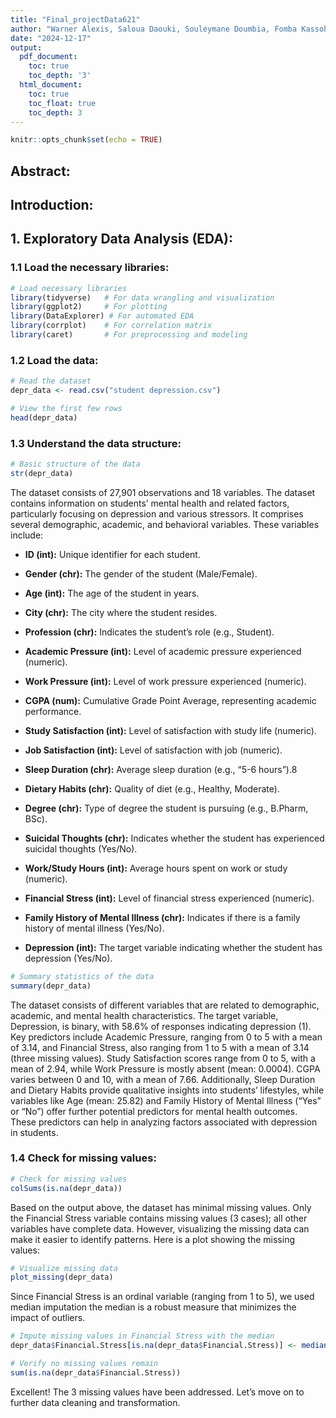 ```yaml
---
title: "Final_projectData621"
author: "Warner Alexis, Saloua Daouki, Souleymane Doumbia, Fomba Kassoh, Lewris Mota Sanchez"
date: "2024-12-17"
output:
  pdf_document:
    toc: true
    toc_depth: '3'
  html_document:
    toc: true
    toc_float: true
    toc_depth: 3
---
```


```r
knitr::opts_chunk$set(echo = TRUE)
```

## Abstract:

## Introduction:

## 1. Exploratory Data Analysis (EDA):

### 1.1 Load the necessary libraries:

```r
# Load necessary libraries
library(tidyverse)   # For data wrangling and visualization
library(ggplot2)     # For plotting
library(DataExplorer) # For automated EDA
library(corrplot)    # For correlation matrix
library(caret)       # For preprocessing and modeling
```

### 1.2 Load the data:

```r
# Read the dataset
depr_data <- read.csv("student depression.csv")

# View the first few rows
head(depr_data)
```


### 1.3 Understand the data structure:


```r
# Basic structure of the data
str(depr_data)
```

The dataset consists of 27,901 observations and 18 variables. The dataset contains information on students' mental health and related factors, particularly focusing on depression and various stressors. It comprises several demographic, academic, and behavioral variables. These variables include:

- **ID (int):** Unique identifier for each student.

- **Gender (chr):** The gender of the student (Male/Female).

- **Age (int):** The age of the student in years.

- **City (chr):** The city where the student resides.

- **Profession (chr):** Indicates the student's role (e.g., Student).

- **Academic Pressure (int):** Level of academic pressure experienced (numeric).

- **Work Pressure (int):** Level of work pressure experienced (numeric).

- **CGPA (num):** Cumulative Grade Point Average, representing academic performance.

- **Study Satisfaction (int):** Level of satisfaction with study life (numeric).

- **Job Satisfaction (int):** Level of satisfaction with job (numeric).

- **Sleep Duration (chr):** Average sleep duration (e.g., "5-6 hours").8

- **Dietary Habits (chr):** Quality of diet (e.g., Healthy, Moderate).

- **Degree (chr):** Type of degree the student is pursuing (e.g., B.Pharm, BSc).

- **Suicidal Thoughts (chr):** Indicates whether the student has experienced suicidal thoughts (Yes/No).

- **Work/Study Hours (int):** Average hours spent on work or study (numeric).

- **Financial Stress (int):** Level of financial stress experienced (numeric).

- **Family History of Mental Illness (chr):** Indicates if there is a family history of mental illness (Yes/No).

- **Depression (int):** The target variable indicating whether the student has depression (Yes/No).

```r
# Summary statistics of the data
summary(depr_data)
```

The dataset consists of different variables that are related to demographic, academic, and mental health characteristics. The target variable, Depression, is binary, with 58.6% of responses indicating depression (1). Key predictors include Academic Pressure, ranging from 0 to 5 with a mean of 3.14, and Financial Stress, also ranging from 1 to 5 with a mean of 3.14 (three missing values). Study Satisfaction scores range from 0 to 5, with a mean of 2.94, while Work Pressure is mostly absent (mean: 0.0004). CGPA varies between 0 and 10, with a mean of 7.66. Additionally, Sleep Duration and Dietary Habits provide qualitative insights into students' lifestyles, while variables like Age (mean: 25.82) and Family History of Mental Illness ("Yes" or "No") offer further potential predictors for mental health outcomes. These predictors can help in analyzing factors associated with depression in students.

### 1.4 Check for missing values:

```r
# Check for missing values
colSums(is.na(depr_data))
```

Based on the output above, the dataset has minimal missing values. Only the Financial Stress variable contains missing values (3 cases); all other variables have complete data. However, visualizing the missing data can make it easier to identify patterns. Here is a plot showing the missing values:


```r
# Visualize missing data
plot_missing(depr_data)
```

Since Financial Stress is an ordinal variable (ranging from 1 to 5), we used median imputation the median is a robust measure that minimizes the impact of outliers.

```r
# Impute missing values in Financial Stress with the median
depr_data$Financial.Stress[is.na(depr_data$Financial.Stress)] <- median(depr_data$Financial.Stress, na.rm = TRUE)
```


```r
# Verify no missing values remain
sum(is.na(depr_data$Financial.Stress))
```

Excellent! The 3 missing values have been addressed. Let's move on to further data cleaning and transformation.


